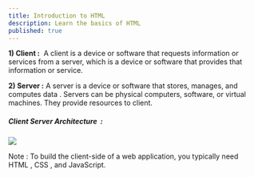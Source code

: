 ```yaml
---
title: Introduction to HTML
description: Learn the basics of HTML
published: true
---
```


**1) Client :**  A client is a device or software that requests information or services from a server, which is a device or software that provides that information or service.

**2) Server :** A server is a device or software that stores, manages, and computes data . Servers can be physical computers, software, or virtual machines. They provide resources to client.

##### _Client Server Architecture  :_ 

**![](https://darvishdarab.github.io/cs421_f20/assets/images/client-server-1-d85a93ea16590c10bed340dd78294d0d.png)**

Note : To build the client-side of a web application, you typically need HTML , CSS , and JavaScript.